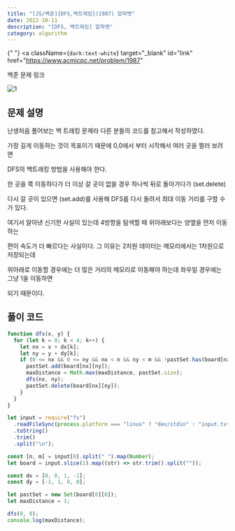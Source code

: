 ---
title: "[JS/백준]{DFS,백트래킹}(1987) 알파벳"
date: 2022-10-11
description: "[DFS, 백트래킹] 알파벳"
category: algorithm
---

{" "}
<a
  className={`dark:text-white`}
  target="_blank"
  id="link"
  href="https://www.acmicpc.net/problem/1987"
>
  백준 문제 링크
</a>

![1](https://user-images.githubusercontent.com/75124028/195070888-fa813b6e-aed3-42f2-93a2-28bd491978c1.PNG)

<h2 className={`dark:text-white`}>문제 설명</h2>

난생처음 풀어보는 백 트래킹 문제라 다른 분들의 코드를 참고해서 작성하였다.

가장 길게 이동하는 것이 목표이기 때문에 0,0에서 부터 시작해서 여러 곳을 찔러 보려면

DFS의 백트래킹 방법을 사용해야 한다.

한 곳을 쭉 이동하다가 더 이상 갈 곳이 없을 경우 하나씩 뒤로 돌아가다가 (set.delete)

다시 갈 곳이 있으면 (set.add)를 사용해 DFS를 다시 돌려서 최대 이동 거리를 구할 수가 있다.

여기서 알아낸 신기한 사실이 있는데 4방향을 탐색할 때 위아래보다는 양옆을 먼저 이동하는

편이 속도가 더 빠르다는 사실이다. 그 이유는 2차원 데이터는 메모리에서는 1차원으로 저장되는데

위아래로 이동할 경우에는 더 많은 거리의 메모리로 이동해야 하는데 좌우일 경우에는 그냥 1을 이동하면

되기 때문이다.

<h2 className={`dark:text-white`}>풀이 코드</h2>

```js showLineNumbers
function dfs(x, y) {
  for (let k = 0; k < 4; k++) {
    let nx = x + dx[k];
    let ny = y + dy[k];
    if (0 <= nx && 0 <= ny && nx < n && ny < m && !pastSet.has(board[nx][ny])) {
      pastSet.add(board[nx][ny]);
      maxDistance = Math.max(maxDistance, pastSet.size);
      dfs(nx, ny);
      pastSet.delete(board[nx][ny]);
    }
  }
}

let input = require("fs")
  .readFileSync(process.platform === "linux" ? "dev/stdin" : "input.txt")
  .toString()
  .trim()
  .split("\n");

const [n, m] = input[0].split(" ").map(Number);
let board = input.slice(1).map((str) => str.trim().split(""));

const dx = [0, 0, 1, -1];
const dy = [-1, 1, 0, 0];

let pastSet = new Set(board[0][0]);
let maxDistance = 1;

dfs(0, 0);
console.log(maxDistance);
```
